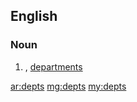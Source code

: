 {{also|depts.}}
==English==

===Noun===
{{head|en|noun plural form}}

# {{plural of|dept|lang=en}}, [[departments]]

[[ar:depts]]
[[mg:depts]]
[[my:depts]]
